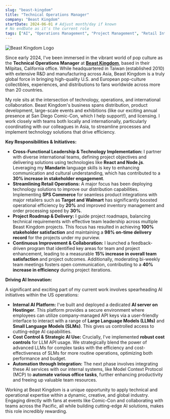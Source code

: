 ```yaml
---
slug: "beast-kingdom"
title: "Technical Operations Manager"
company: "Beast Kingdom"
startDate: 2024-06-01 # Adjust month/day if known
# No endDate as it's the current role
tags: ["AI", "Operations Management", "Project Management", "Retail Integration", "SPS Commerce", "Node.js", "React", "Automation", "LLM", "Cloud"]
---
```


![Beast Kingdom Logo](/beastkingdom.png)

Since early 2024, I've been immersed in the vibrant world of pop culture as the **Technical Operations Manager** at [**Beast Kingdom**](https://beast-kingdom.us/), based in their Milpitas, California office. While headquartered in Taiwan (established 2010) with extensive R&D and manufacturing across Asia, Beast Kingdom is a truly global force in bringing high-quality U.S. and European pop-culture collectibles, experiences, and distributions to fans worldwide across more than 20 countries.

My role sits at the intersection of technology, operations, and international collaboration. Beast Kingdom's business spans distribution, product development, large-scale events and exhibitions (like our exciting annual presence at San Diego Comic-Con, which I help support!), and licensing. I work closely with teams both locally and internationally, particularly coordinating with our colleagues in Asia, to streamline processes and implement technology solutions that drive efficiency.

**Key Responsibilities & Initiatives:**

*   **Cross-Functional Leadership & Technology Implementation:** I partner with diverse international teams, defining project objectives and delivering solutions using technologies like **React and Node.js**. Leveraging my **Mandarin** language skills is key to enhancing communication and cultural understanding, which has contributed to a **30% increase in stakeholder engagement**.
*   **Streamlining Retail Operations:** A major focus has been deploying technology solutions to improve our distribution capabilities. Implementing **SPS Commerce** for seamless product integrations with major retailers such as **Target and Walmart** has significantly boosted operational efficiency by **20%** and improved inventory management and order processing speed by **30%**.
*   **Project Roadmap & Delivery:** I guide project roadmaps, balancing technical requirements with effective team leadership across multiple Beast Kingdom projects. This focus has resulted in achieving **100% stakeholder satisfaction** and maintaining a **98% on-time delivery record** for the projects under my purview.
*   **Continuous Improvement & Collaboration:** I launched a feedback-driven program that identified key areas for team and project enhancement, leading to a measurable **15% increase in overall team satisfaction** and project outcomes. Additionally, moderating bi-weekly team meetings fosters open communication, contributing to a **40% increase in efficiency** during project iterations.

**Driving AI Innovation:**

A significant and exciting part of my current work involves spearheading AI initiatives within the US operations:

*   **Internal AI Platform:** I've built and deployed a dedicated **AI server on Hostinger**. This platform provides a secure environment where employees can utilize company-managed API keys via a user-friendly interface to interact with a range of **Large Language Models (LLMs)** and **Small Language Models (SLMs)**. This gives us controlled access to cutting-edge AI capabilities.
*   **Cost Control & Strategic AI Use:** Crucially, I've implemented **robust cost controls** for LLM API usage. We strategically blend the power of advanced LLMs for complex tasks with the efficiency and cost-effectiveness of SLMs for more routine operations, optimizing both performance and budget.
*   **Automation through Integration:** The next phase involves integrating these AI services with our internal systems, like Model Context Protocol (MCP) to **automate various office tasks**, further enhancing productivity and freeing up valuable team resources.

Working at Beast Kingdom is a unique opportunity to apply technical and operational expertise within a dynamic, creative, and global industry. Engaging directly with fans at events like Comic-Con and collaborating with teams across the Pacific, all while building cutting-edge AI solutions, makes this role incredibly rewarding.